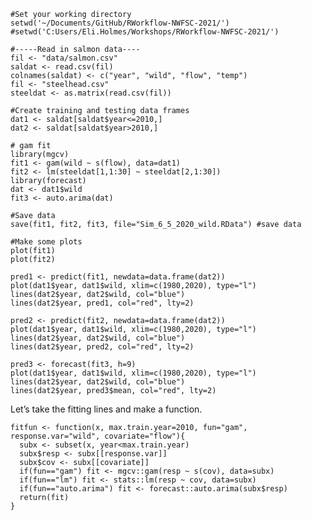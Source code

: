 ```
#Set your working directory
setwd('~/Documents/GitHub/RWorkflow-NWFSC-2021/')
#setwd('C:Users/Eli.Holmes/Workshops/RWorkflow-NWFSC-2021/')

#-----Read in salmon data----
fil <- "data/salmon.csv"
saldat <- read.csv(fil)
colnames(saldat) <- c("year", "wild", "flow", "temp")
fil <- "steelhead.csv"
steeldat <- as.matrix(read.csv(fil))

#Create training and testing data frames
dat1 <- saldat[saldat$year<=2010,]
dat2 <- saldat[saldat$year>2010,]

# gam fit
library(mgcv)
fit1 <- gam(wild ~ s(flow), data=dat1)
fit2 <- lm(steeldat[1,1:30] ~ steeldat[2,1:30])
library(forecast)
dat <- dat1$wild
fit3 <- auto.arima(dat)

#Save data
save(fit1, fit2, fit3, file="Sim_6_5_2020_wild.RData") #save data 

#Make some plots
plot(fit1)
plot(fit2)

pred1 <- predict(fit1, newdata=data.frame(dat2))
plot(dat1$year, dat1$wild, xlim=c(1980,2020), type="l")
lines(dat2$year, dat2$wild, col="blue")
lines(dat2$year, pred1, col="red", lty=2)

pred2 <- predict(fit2, newdata=data.frame(dat2))
plot(dat1$year, dat1$wild, xlim=c(1980,2020), type="l")
lines(dat2$year, dat2$wild, col="blue")
lines(dat2$year, pred2, col="red", lty=2)

pred3 <- forecast(fit3, h=9)
plot(dat1$year, dat1$wild, xlim=c(1980,2020), type="l")
lines(dat2$year, dat2$wild, col="blue")
lines(dat2$year, pred3$mean, col="red", lty=2)
```

Let's take the fitting lines and make a function.

```
fitfun <- function(x, max.train.year=2010, fun="gam", response.var="wild", covariate="flow"){
  subx <- subset(x, year<max.train.year)
  subx$resp <- subx[[response.var]]
  subx$cov <- subx[[covariate]]
  if(fun=="gam") fit <- mgcv::gam(resp ~ s(cov), data=subx)
  if(fun=="lm") fit <- stats::lm(resp ~ cov, data=subx)
  if(fun=="auto.arima") fit <- forecast::auto.arima(subx$resp)
  return(fit)
}
```